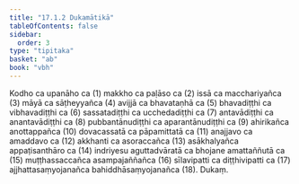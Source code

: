 ```yaml
---
title: "17.1.2 Dukamātikā"
tableOfContents: false
sidebar:
  order: 3
type: "tipitaka"
basket: "ab"
book: "vbh"
---
```



<DynamicBreadcrumb />

<Division number="833" book="vbh" bookNo="30" page="359">

<Paragraph number="2610" book="vbh">
Kodho ca upanāho ca (1) makkho ca paḷāso ca (2) issā ca macchariyañca (3) māyā ca sāṭheyyañca (4) avijjā ca bhavataṇhā ca (5) bhavadiṭṭhi ca vibhavadiṭṭhi ca (6) sassatadiṭṭhi ca ucchedadiṭṭhi ca (7) antavādiṭṭhi ca anantavādiṭṭhi ca (8) pubbantānudiṭṭhi ca aparantānudiṭṭhi ca (9) ahirikañca anottappañca (10) dovacassatā ca pāpamittatā ca (11) anajjavo ca amaddavo ca (12) akkhanti ca asoraccañca (13) asākhalyañca appaṭisanthāro ca (14) indriyesu aguttadvāratā ca bhojane amattaññutā ca (15) muṭṭhassaccañca asampajaññañca (16) sīlavipatti ca diṭṭhivipatti ca (17) ajjhattasaṃyojanañca bahiddhāsaṃyojanañca (18).

</Paragraph>
</Division>

<Paragraph number="2611" type="center" book="vbh">
Dukaṃ.
</Paragraph>